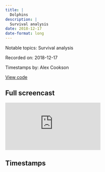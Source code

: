 ```yaml
---
title: |
  Dolphins
description: |
  Survival analysis
date: 2018-12-17
date-format: long
---
```


Notable topics: Survival analysis

Recorded on: 2018-12-17

Timestamps by: Alex Cookson

[View code](NA)

## Full screencast

<iframe class="video" src="https://www.youtube.com/embed/KiqpX-gNIS4" title="YouTube video player" frameborder="0" allow="accelerometer; autoplay; clipboard-write; encrypted-media; gyroscope; picture-in-picture" allowfullscreen></iframe>

## Timestamps

<script id="timestamps" type="application-json">[{"timestamp_with_hours":"0:6:25","description":"Using year function from lubridate package to simplify calculating age of dolphins","timestamp_sec":385},{"timestamp_with_hours":"0:8:30","description":"Combining count and fct_lump functions to get counts of top 5 species (with other species lumped in \"Other\")","functions":"count | fct_lump","timestamp_sec":510},{"timestamp_with_hours":"0:9:55","description":"Creating boxplot of species and age","timestamp_sec":595},{"timestamp_with_hours":"0:11:50","description":"Dealing with different types of NA (double, logical) (he doesn't get it in this case, but it's still useful)","timestamp_sec":710},{"timestamp_with_hours":"0:15:30","description":"Adding acquisition type as colour dimension to histogram","timestamp_sec":930},{"timestamp_with_hours":"0:16:00","description":"Creating a spinogram of acquisition type over time (alternative to histogram) using geom_area","functions":"geom_area","timestamp_sec":960},{"timestamp_with_hours":"0:17:25","description":"Binning year into decade using truncated division operator %/%","functions":"%/%","timestamp_sec":1045},{"timestamp_with_hours":"0:19:10","description":"Fixing annoying triangular gaps in spinogram using complete function to fill in gaps in data","functions":"complete","timestamp_sec":1150},{"timestamp_with_hours":"0:21:15","description":"Using fct_reorder function to reorder acquisition type (bigger categories are placed on the bottom of the spinogram)","functions":"fct_reorder","timestamp_sec":1275},{"timestamp_with_hours":"0:23:25","description":"Adding vertical dashed reference line using geom_vline function","functions":"geom_vline","timestamp_sec":1405},{"timestamp_with_hours":"0:24:05","description":"Starting analysis of acquisition location","timestamp_sec":1445},{"timestamp_with_hours":"0:27:05","description":"Matching messy text data with regex to aggregate into a few categories variables with fuzzyjoin package","functions":"regex_left_join","packages":"fuzzyjoin","timestamp_sec":1625},{"timestamp_with_hours":"0:31:30","description":"Using distinct function's .keep_all argument to keep only one row per animal ID","functions":"distinct","timestamp_sec":1890},{"timestamp_with_hours":"0:33:10","description":"Using coalesce function to conditionally replace NAs (same functionality as SQL verb)","functions":"coalesce","timestamp_sec":1990},{"timestamp_with_hours":"0:40:00","description":"Starting survival analysis","timestamp_sec":2400},{"timestamp_with_hours":"0:46:25","description":"Using survfit function from survival package to get a baseline survival curve (i.e., not regressed on any independent variables)","functions":"survfit","packages":"survival","timestamp_sec":2785},{"timestamp_with_hours":"0:47:30","description":"Fixing cases where death year is before birth year","timestamp_sec":2850},{"timestamp_with_hours":"0:48:30","description":"Fixing specification of survfit model to better fit the format of our data (right-censored data)","timestamp_sec":2910},{"timestamp_with_hours":"0:50:10","description":"Built-in plot of baseline survival model (estimation of percentage survival at a given age)","timestamp_sec":3010},{"timestamp_with_hours":"0:50:30","description":"Using broom package to tidy the survival model data (which is better for ggplot2 plotting)","functions":"tidy","packages":"broom","timestamp_sec":3030},{"timestamp_with_hours":"0:52:20","description":"Fitting survival curve based on sex","timestamp_sec":3140},{"timestamp_with_hours":"0:54:25","description":"Cox proportional hazards model (to investigate association of survival time and one or more predictors)","timestamp_sec":3265},{"timestamp_with_hours":"0:55:50","description":"Explanation of why dolphins with unknown sex likely have a systematic bias with their data","timestamp_sec":3350},{"timestamp_with_hours":"0:57:25","description":"Investigating whether being born in captivity is associated with different survival rates","timestamp_sec":3445},{"timestamp_with_hours":"1:00:10","description":"Summary of screencast","timestamp_sec":3610}]</script>
